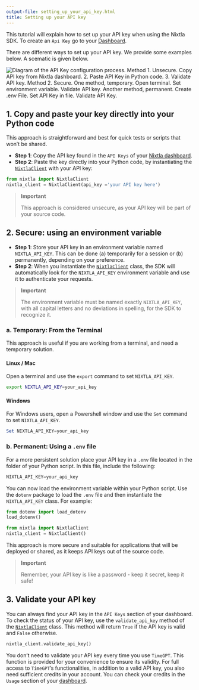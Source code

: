 ```yaml
---
output-file: setting_up_your_api_key.html
title: Setting up your API key
---
```



This tutorial will explain how to set up your API key when using the
Nixtla SDK. To create an `Api Key` go to your
[Dashboard](https://dashboard.nixtla.io/).

There are different ways to set up your API key. We provide some
examples below. A scematic is given below.

<img src="https://github.com/Nixtla/nixtla/blob/main/nbs/img/api_key_process.png?raw=true" alt="Diagram of the API Key configuration process. Method 1. Unsecure. Copy API key from Nixtla dashboard. 2. Paste API Key in Python code. 3. Validate API key. Method 2. Secure. One method, temporary. Open terminal. Set environment variable. Validate API key. Another method, permanent. Create .env File. Set API Key in file. Validate API Key." />

## 1. Copy and paste your key directly into your Python code

This approach is straightforward and best for quick tests or scripts
that won’t be shared.

-   **Step 1**: Copy the API key found in the `API Keys` of your [Nixtla
    dashboard](https://dashboard.nixtla.io/).
-   **Step 2**: Paste the key directly into your Python code, by
    instantiating the
    [`NixtlaClient`](src/nixtla_client.html#nixtlaclient)
    with your API key:

```python
from nixtla import NixtlaClient 
nixtla_client = NixtlaClient(api_key ='your API key here')
```

> **Important**
>
> This approach is considered unsecure, as your API key will be part of
> your source code.

## 2. Secure: using an environment variable

-   **Step 1**: Store your API key in an environment variable named
    `NIXTLA_API_KEY`. This can be done (a) temporarily for a session
    or (b) permanently, depending on your preference.
-   **Step 2**: When you instantiate the
    [`NixtlaClient`](src/nixtla_client.html#nixtlaclient)
    class, the SDK will automatically look for the `NIXTLA_API_KEY`
    environment variable and use it to authenticate your requests.

> **Important**
>
> The environment variable must be named exactly `NIXTLA_API_KEY`, with
> all capital letters and no deviations in spelling, for the SDK to
> recognize it.

### a. Temporary: From the Terminal

This approach is useful if you are working from a terminal, and need a
temporary solution.

#### Linux / Mac

Open a terminal and use the `export` command to set `NIXTLA_API_KEY`.

```bash
export NIXTLA_API_KEY=your_api_key
```

#### Windows

For Windows users, open a Powershell window and use the `Set` command to
set `NIXTLA_API_KEY`.

```powershell
Set NIXTLA_API_KEY=your_api_key
```

### b. Permanent: Using a `.env` file

For a more persistent solution place your API key in a `.env` file
located in the folder of your Python script. In this file, include the
following:

```python
NIXTLA_API_KEY=your_api_key
```

You can now load the environment variable within your Python script. Use
the `dotenv` package to load the `.env` file and then instantiate the
`NIXTLA_API_KEY` class. For example:

```python
from dotenv import load_dotenv
load_dotenv()

from nixtla import NixtlaClient
nixtla_client = NixtlaClient()
```

This approach is more secure and suitable for applications that will be
deployed or shared, as it keeps API keys out of the source code.

> **Important**
>
> Remember, your API key is like a password - keep it secret, keep it
> safe!

## 3. Validate your API key

You can always find your API key in the `API Keys` section of your
dashboard. To check the status of your API key, use the
`validate_api_key` method of the
[`NixtlaClient`](src/nixtla_client.html#nixtlaclient)
class. This method will return `True` if the API key is valid and
`False` otherwise.

```python
nixtla_client.validate_api_key()
```

You don’t need to validate your API key every time you use `TimeGPT`.
This function is provided for your convenience to ensure its validity.
For full access to `TimeGPT`’s functionalities, in addition to a valid
API key, you also need sufficient credits in your account. You can check
your credits in the `Usage` section of your
[dashboard](https://dashboard.nixtla.io/).

